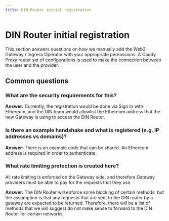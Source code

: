```yaml
---
title: DIN Router initial registration
---
```


# DIN Router initial registration

This section answers questions on how we manually add the Web3 Gateway / Ingress Operator with your appropriate permissions. A Caddy Proxy router set of configurations is used to make the connection between the user and the provider.

## Common questions

### What are the security requirements for this?
**Answer:** Currently, the registration would be done via Sign In with Ethereum, and the DIN team would allowlist the Ethereum address that the new Gateway is using to access the DIN Router.

### Is there an example handshake and what is registered (e.g. IP addresses vs domains)?
**Answer:** There is an example code that can be shared. An Ethereum address is required in order to authenticate.

### What rate limiting protection is created here?
All rate limiting is enforced on the Gateway side, and therefore Gateway providers must be able to pay for the requests that they use.

**Answer:** The DIN Router will enforce some blocking of certain methods, but the assumption is that any requests that are sent to the DIN router by a gateway are expected to be returned. Therefore, there will be a list of methods that we will suggest do not make sense to forward to the DIN Router for certain networks.
